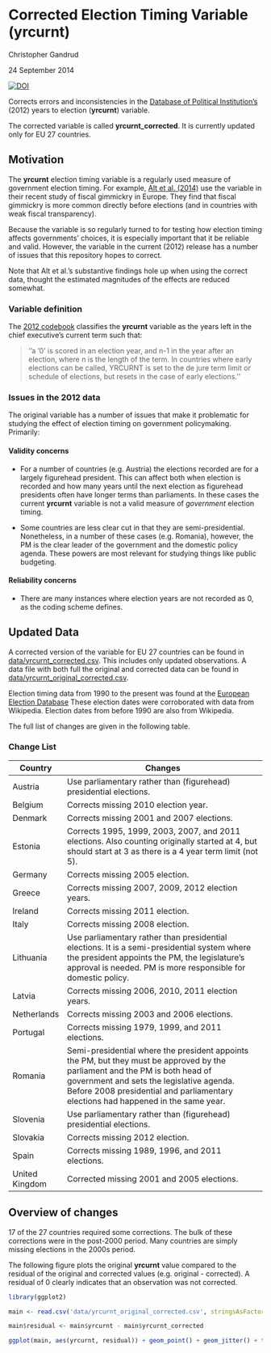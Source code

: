 Corrected Election Timing Variable (yrcurnt)
=================

Christopher Gandrud

24 September 2014

[![DOI](https://zenodo.org/badge/5350/christophergandrud/yrcurnt_corrected.png)](http://dx.doi.org/10.5281/zenodo.11852)

Corrects errors and inconsistencies in the
[Database of Political Institution's](http://go.worldbank.org/2EAGGLRZ40) (2012)
years to election (**yrcurnt**) variable.

The corrected variable is called **yrcurnt_corrected**. It is currently updated
only for EU 27 countries.

## Motivation

The **yrcurnt** election timing variable is a regularly used measure of government
election timing. For example, [Alt et al. (2014)](http://dx.doi.org/10.1017/S0007123414000064)
use the variable in their recent study of fiscal gimmickry in Europe. They find
that fiscal gimmickry is more common directly before elections (and in countries
with weak fiscal transparency).

Because the variable is so regularly turned to for testing how election timing affects
governments' choices, it is especially important that it be reliable and valid.
However, the variable in the current (2012) release has a number of issues that
this repository hopes to correct.

Note that Alt et al.'s substantive findings hole up when using the correct data,
thought the estimated magnitudes of the effects are reduced somewhat.

### Variable definition

The
[2012 codebook](http://siteresources.worldbank.org/INTRES/Resources/469232-1107449512766/DPI2012_Codebook2.pdf)
classifies the **yrcurnt** variable as the years left in the chief
executive's current term such that:

> ''a '0' is scored in an election year, and n-1 in the year after an election, where n is the length of the term. In countries where early elections can be called, YRCURNT is set to the de jure term limit or schedule of elections, but resets in the case of early elections.''

### Issues in the 2012 data

The original variable has a number of issues that make it problematic for studying
the effect of election timing on government policymaking. Primarily:

#### Validity concerns

- For a number of countries (e.g. Austria) the elections recorded are for a largely
figurehead president. This can affect both when election is recorded and how many
years until the next election as figurehead presidents often have longer terms than
parliaments. In these cases the current **yrcurnt** variable is not
a valid measure of *government* election timing.

- Some countries are less clear cut in that they are semi-presidential. Nonetheless,
in a number of these cases (e.g. Romania), however, the PM is the clear leader of the government
and the domestic policy agenda. These powers are most relevant for studying things
like public budgeting.

#### Reliability concerns

- There are many instances where election years are not recorded as 0, as the
coding scheme defines.

## Updated Data

A corrected version of the variable for EU 27 countries can be found in
[data/yrcurnt_corrected.csv](data/yrcurnt_corrected.csv). This includes only updated
observations. A data file with both full
the original and corrected data can be found in [data/yrcurnt_original_corrected.csv](data/yrcurnt_original_corrected.csv).

Election timing data from 1990 to the present was found at the
[European Election Database](http://www.nsd.uib.no/european_election_database/)
These election dates were corroborated with data from Wikipedia. Election dates from
before 1990 are also from Wikipedia.

The full list of changes are given in the following table.

### Change List

| Country | Changes                                                            |
| ------- | ------------------------------------------------------------------ |
| Austria | Use parliamentary rather than (figurehead) presidential elections. |
| Belgium | Corrects missing 2010 election year.                               |
| Denmark | Corrects missing 2001 and 2007 elections.                          |
| Estonia | Corrects 1995, 1999, 2003, 2007, and 2011 elections. Also counting originally started at 4, but should start at 3 as there is a 4 year term limit (not 5). |
| Germany | Corrects missing 2005 election.                                    |
| Greece  | Corrects missing 2007, 2009, 2012 election years.                  |
| Ireland | Corrects missing 2011 election.                                    |
| Italy   | Corrects missing 2008 election.                                    |
| Lithuania | Use parliamentary rather than presidential elections. It is a semi-presidential system where the president appoints the PM, the legislature's approval is needed. PM is more responsible for domestic policy. |
| Latvia  | Corrects missing 2006, 2010, 2011 election years.                  |
| Netherlands | Corrects missing 2003 and 2006 elections.                      |
| Portugal | Corrects missing 1979, 1999, and 2011 elections.                  |
| Romania | Semi-presidential where the president appoints the PM, but they must be approved by the parliament and the PM is both head of government and sets the legislative agenda. Before 2008 presidential and parliamentary elections had happened in the same year. |
| Slovenia | Use parliamentary rather than (figurehead) presidential elections.|
| Slovakia | Corrects missing 2012 election.                                   |
| Spain   | Corrects missing 1989, 1996, and 2011 elections.                   |
| United Kingdom | Corrected missing 2001 and 2005 elections.                  |

## Overview of changes

17 of the 27 countries required some corrections. The bulk of these corrections
were in the post-2000 period. Many countries are simply missing elections in
the 2000s period.

The following figure plots the original **yrcurnt** value compared to the
residual of the original and corrected values (e.g. original - corrected). A
residual of 0 clearly indicates that an observation was not corrected.

```r
library(ggplot2)

main <- read.csv('data/yrcurnt_original_corrected.csv', stringsAsFactors = F)

main$residual <- main$yrcurnt - main$yrcurnt_corrected

ggplot(main, aes(yrcurnt, residual)) + geom_point() + geom_jitter() + theme_bw()
```
